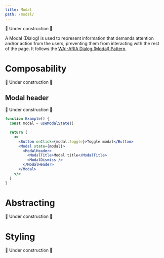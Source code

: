 ```yaml
---
title: Modal
path: /modal/
---
```


🚧 Under construction 🚧

A Modal (Dialog) is used to represent information that demands attention and/or action from the users, preventing them from interacting with the rest of the page. It follows the [WAI-ARIA Dialog (Modal) Pattern](w3.org/WAI/ARIA/apg/patterns/dialogmodal/).

# Composability

🚧 Under construction 🚧

## Modal header

🚧 Under construction 🚧

```jsx live
function Example() {
  const modal = useModalState()

  return (
    <>
      <Button onClick={modal.toggle}>Toggle modal</Button>
      <Modal state={modal}>
        <ModalHeader>
          <ModalTitle>Modal title</ModalTitle>
          <ModalDismiss />
        </ModalHeader>
      </Modal>
    </>
  )
}
```

# Abstracting

🚧 Under construction 🚧

# Styling

🚧 Under construction 🚧
